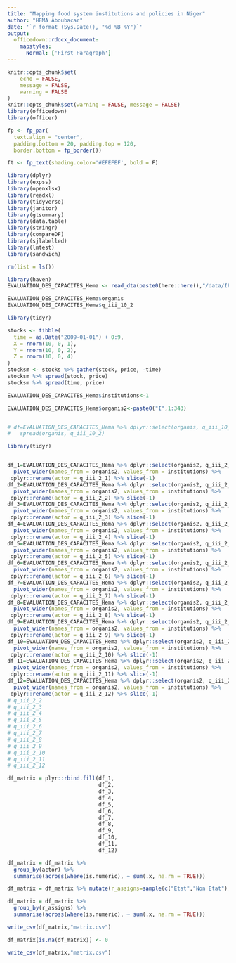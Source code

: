 ```yaml
---
title: "Mapping food system institutions and policies in Niger"
author: "HEMA Aboubacar"
date: '`r format (Sys.Date(), "%d %B %Y")`'
output: 
  officedown::rdocx_document:
    mapstyles:
      Normal: ['First Paragraph']
---
```


```r
knitr::opts_chunk$set(
	echo = FALSE,
	message = FALSE,
	warning = FALSE
)
knitr::opts_chunk$set(warning = FALSE, message = FALSE) 
library(officedown)
library(officer)

fp <- fp_par(
  text.align = "center", 
  padding.bottom = 20, padding.top = 120, 
  border.bottom = fp_border())

ft <- fp_text(shading.color='#EFEFEF', bold = F)
```


<!---BLOCK_TOC--->

\newpage

```r
library(dplyr)
library(expss)
library(openxlsx)
library(readxl)
library(tidyverse)
library(janitor)
library(gtsummary)
library(data.table)
library(stringr)
library(compareDF)
library(sjlabelled)
library(lmtest)
library(sandwich)
```


```r
rm(list = ls())
```

```r
library(haven)
EVALUATION_DES_CAPACITES_Hema <- read_dta(paste0(here::here(),"/data/IFPRI NIGER - EVALUATION DES CAPACITES_Hema.dta"))

```


```r
EVALUATION_DES_CAPACITES_Hema$organis
EVALUATION_DES_CAPACITES_Hema$q_iii_10_2
```


```r
library(tidyr)

stocks <- tibble(
  time = as.Date("2009-01-01") + 0:9,
  X = rnorm(10, 0, 1),
  Y = rnorm(10, 0, 2),
  Z = rnorm(10, 0, 4)
)
stocksm <- stocks %>% gather(stock, price, -time)
stocksm %>% spread(stock, price)
stocksm %>% spread(time, price)
```

```r
EVALUATION_DES_CAPACITES_Hema$institutions<-1

EVALUATION_DES_CAPACITES_Hema$organis2<-paste0("I",1:343)


# df=EVALUATION_DES_CAPACITES_Hema %>% dplyr::select(organis, q_iii_10_2,q_iii_1) %>% 
#   spread(organis, q_iii_10_2)
```

```r
library(tidyr)


df_1=EVALUATION_DES_CAPACITES_Hema %>% dplyr::select(organis2, q_iii_2_1,institutions) %>%
  pivot_wider(names_from = organis2, values_from = institutions) %>% 
 dplyr::rename(actor = q_iii_2_1) %>% slice(-1)
df_2=EVALUATION_DES_CAPACITES_Hema %>% dplyr::select(organis2, q_iii_2_2,institutions) %>%
  pivot_wider(names_from = organis2, values_from = institutions) %>% 
 dplyr::rename(actor = q_iii_2_2) %>% slice(-1)
df_3=EVALUATION_DES_CAPACITES_Hema %>% dplyr::select(organis2, q_iii_2_3,institutions) %>%
  pivot_wider(names_from = organis2, values_from = institutions) %>% 
 dplyr::rename(actor = q_iii_2_3) %>% slice(-1)
df_4=EVALUATION_DES_CAPACITES_Hema %>% dplyr::select(organis2, q_iii_2_4,institutions) %>%
  pivot_wider(names_from = organis2, values_from = institutions) %>% 
 dplyr::rename(actor = q_iii_2_4) %>% slice(-1)
df_5=EVALUATION_DES_CAPACITES_Hema %>% dplyr::select(organis2, q_iii_2_5,institutions) %>%
  pivot_wider(names_from = organis2, values_from = institutions) %>% 
 dplyr::rename(actor = q_iii_2_5) %>% slice(-1)
df_6=EVALUATION_DES_CAPACITES_Hema %>% dplyr::select(organis2, q_iii_2_6,institutions) %>%
  pivot_wider(names_from = organis2, values_from = institutions) %>% 
 dplyr::rename(actor = q_iii_2_6) %>% slice(-1)
df_7=EVALUATION_DES_CAPACITES_Hema %>% dplyr::select(organis2, q_iii_2_7,institutions) %>%
  pivot_wider(names_from = organis2, values_from = institutions) %>% 
 dplyr::rename(actor = q_iii_2_7) %>% slice(-1)
df_8=EVALUATION_DES_CAPACITES_Hema %>% dplyr::select(organis2, q_iii_2_8,institutions) %>%
  pivot_wider(names_from = organis2, values_from = institutions) %>% 
 dplyr::rename(actor = q_iii_2_8) %>% slice(-1)
df_9=EVALUATION_DES_CAPACITES_Hema %>% dplyr::select(organis2, q_iii_2_9,institutions) %>%
  pivot_wider(names_from = organis2, values_from = institutions) %>% 
 dplyr::rename(actor = q_iii_2_9) %>% slice(-1)
df_10=EVALUATION_DES_CAPACITES_Hema %>% dplyr::select(organis2, q_iii_2_10,institutions) %>%
  pivot_wider(names_from = organis2, values_from = institutions) %>% 
 dplyr::rename(actor = q_iii_2_10) %>% slice(-1)
df_11=EVALUATION_DES_CAPACITES_Hema %>% dplyr::select(organis2, q_iii_2_11,institutions) %>%
  pivot_wider(names_from = organis2, values_from = institutions) %>% 
 dplyr::rename(actor = q_iii_2_11) %>% slice(-1)
df_12=EVALUATION_DES_CAPACITES_Hema %>% dplyr::select(organis2, q_iii_2_12,institutions) %>%
  pivot_wider(names_from = organis2, values_from = institutions) %>% 
 dplyr::rename(actor = q_iii_2_12) %>% slice(-1)
# q_iii_2_2
# q_iii_2_3
# q_iii_2_4
# q_iii_2_5
# q_iii_2_6
# q_iii_2_7
# q_iii_2_8
# q_iii_2_9
# q_iii_2_10
# q_iii_2_11
# q_iii_2_12
```


```r
df_matrix = plyr::rbind.fill(df_1,
                             df_2,
                             df_3,
                             df_4,
                             df_5,
                             df_6,
                             df_7,
                             df_8,
                             df_9,
                             df_10,
                             df_11,
                             df_12)
```

```r
df_matrix = df_matrix %>%
  group_by(actor) %>%
  summarise(across(where(is.numeric), ~ sum(.x, na.rm = TRUE)))
```

```r
df_matrix = df_matrix %>% mutate(r_assigns=sample(c("Etat","Non Etat"), nrow(df_matrix), replace=TRUE))
```

```r
df_matrix = df_matrix %>%
  group_by(r_assigns) %>%
  summarise(across(where(is.numeric), ~ sum(.x, na.rm = TRUE)))
```


```r
write_csv(df_matrix,"matrix.csv")
```


```r
df_matrix[is.na(df_matrix)] <- 0
```

```r
write_csv(df_matrix,"matrix.csv")
```

